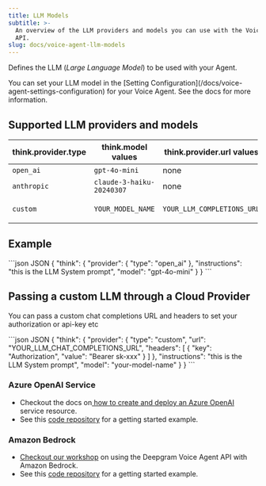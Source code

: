```yaml
---
title: LLM Models
subtitle: >-
  An overview of the LLM providers and models you can use with the Voice Agent
  API.
slug: docs/voice-agent-llm-models
---
```



<Markdown src="../snippets/voice-agent.mdx" />

Defines the LLM (*Large Language Model*) to be used with your Agent.

<Info>
  You can set your LLM model in the [Setting Configuration](/docs/voice-agent-settings-configuration) for your Voice Agent. See the docs for more information.
</Info>

## Supported LLM providers and models

| think.provider.type | think.model values        | think.provider.url values  | think.provider.headers values                   |
| ------------------- | ------------------------- | -------------------------- | ----------------------------------------------- |
| `open_ai`           | `gpt-4o-mini`             | none                       | none                                            |
| `anthropic`         | `claude-3-haiku-20240307` | none                       | none                                            |
| `custom`            | `YOUR_MODEL_NAME`         | `YOUR_LLM_COMPLETIONS_URL` | `Array of Headers to pass with your auth token` |

## Example

<CodeGroup>
  ```json JSON
  {
    "think": {
      "provider": {
        "type": "open_ai"
      },
      "instructions": "this is the LLM System prompt",
      "model": "gpt-4o-mini"
    }
  }
  ```
</CodeGroup>

## Passing a custom LLM through a Cloud Provider

You can pass a custom chat completions URL and headers to set your authorization or api-key etc

<CodeGroup>
  ```json JSON
  {
    "think": {
      "provider": {
        "type": "custom",
        "url": "YOUR_LLM_CHAT_COMPLETIONS_URL",
        "headers": [
          {
            "key": "Authorization",
            "value": "Bearer sk-xxx"
          }
        ]
      },
      "instructions": "this is the LLM System prompt",
      "model": "your-model-name"
    }
  }
  ```
</CodeGroup>

### Azure OpenAI Service

* Checkout the docs on[ how to create and deploy an Azure OpenAI](https://learn.microsoft.com/en-us/azure/ai-services/openai/how-to/create-resource?pivots=web-portal) service resource.
* See this [code repository](https://github.com/deepgram-devs/voice-agent-azure-open-ai-services) for a getting started example.

### Amazon Bedrock

* [Checkout our workshop](https://catalog.us-east-1.prod.workshops.aws/workshops/318f009b-6147-46b2-a86c-0e4a52866016/en-US) on using the Deepgram Voice Agent API with Amazon Bedrock.
* See this [code repository](https://github.com/DamienDeepgram/amazon-bedrock-deepgram-voice-agent-client) for a getting started example.
